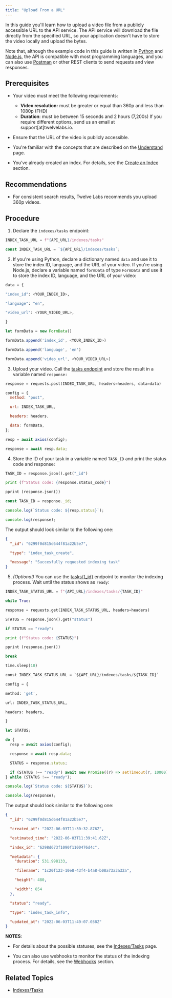 ```yaml
---
title: "Upload From a URL"
---
```


In this guide you'll learn how to upload a video file from a publicly accessible URL to the API service. The API service will download the file directly from the specified URL, so your application doesn't have to store the video locally and upload the bytes.

Note that, although the example code in this guide is written in [Python](https://www.python.org) and [Node.js](https://nodejs.org/en/), the API is compatible with most programming languages, and you can also use [Postman](https://www.postman.com) or other REST clients to send requests and view responses.

## Prerequisites

- Your video must meet the following requirements:

  - **Video resolution:** must be greater or equal than 360p and less than 1080p (FHD)
  - **Duration**: must be between 15 seconds and 2 hours (7,200s) If you require different options, send us an email at support[at]twelvelabs.io.

- Ensure that the URL of the video is publicly accessible.

- You're familiar with the concepts that are described on the [Understand](/understand) page.

- You've already created an index. For details, see the [Create an Index](/reference/api-reference/indexes#create-an-index) section.

## Recommendations

- For consistent search results, Twelve Labs recommends you upload 360p videos.

## Procedure

1. Declare the `indexes/tasks` endpoint:

<CodeGroup>

```python Python
INDEX_TASK_URL = f"{API_URL}/indexes/tasks"
```

```js Node.js
const INDEX_TASK_URL = `${API_URL}/indexes/tasks`;
```

</CodeGroup>

2. If you're using Python, declare a dictionary named `data` and use it to store the index ID, language, and the URL of your video. If you're using Node.js, declare a variable named `formData` of type `FormData` and use it to store the index ID, language, and the URL of your video:

<CodeGroup>

```python Python
data = {

"index_id": <YOUR_INDEX_ID>,

"language": "en",

"video_url": <YOUR_VIDEO_URL>,

}
```

```js Node.js
let formData = new FormData()

formData.append('index_id', <YOUR_INDEX_ID>)

formData.append('language', 'en')

formData.append('video_url', <YOUR_VIDEO_URL>)
```

</CodeGroup>

3. Upload your video. Call the [tasks endpoint](/reference/api-reference/indexes-tasks#creates-a-new-video-index-task) and store the result in a variable named `response:`

<CodeGroup>

```python Python
response = requests.post(INDEX_TASK_URL, headers=headers, data=data)
```

```js Node.js
config = {
  method: "post",

  url: INDEX_TASK_URL,

  headers: headers,

  data: formData,
};

resp = await axios(config);

response = await resp.data;
```

</CodeGroup>

4. Store the ID of your task in a variable named `TASK_ID` and print the status code and response:

<CodeGroup>

```python Python
TASK_ID = response.json().get("_id")

print (f"Status code: {response.status_code}")

pprint (response.json())
```

```js Node.js
const TASK_ID = response._id;

console.log(`Status code: ${resp.status}`);

console.log(response);
```

</CodeGroup>

The output should look similar to the following one:

```json Status code: 200
{
  "_id": "6299f0d815d644f81a22b5e7",

  "type": "index_task_create",

  "message": "Succesfully requested indexing task"
}
```

5. _(Optional)_ You can use the [tasks/{\_id}](/reference/api-reference/indexes-tasks#get-the-status-info-of-the-video-index-task.) endpoint to monitor the indexing process. Wait until the status shows as `ready`:

<CodeGroup>

```python Python
INDEX_TASK_STATUS_URL = f"{API_URL}/indexes/tasks/{TASK_ID}"

while True:

response = requests.get(INDEX_TASK_STATUS_URL, headers=headers)

STATUS = response.json().get("status")

if STATUS == "ready":

print (f"Status code: {STATUS}")

pprint (response.json())

break

time.sleep(10)

const INDEX_TASK_STATUS_URL = `${API_URL}/indexes/tasks/${TASK_ID}`

config = {

method: 'get',

url: INDEX_TASK_STATUS_URL,

headers: headers,

}
```

```js Node.js
let STATUS;

do {
  resp = await axios(config);

  response = await resp.data;

  STATUS = response.status;

  if (STATUS !== "ready") await new Promise((r) => setTimeout(r, 10000));
} while (STATUS !== "ready");

console.log(`Status code: ${STATUS}`);

console.log(response);
```

The output should look similar to the following one:

```json Status code: 200
{
  "_id": "6299f0d815d644f81a22b5e7",

  "created_at": "2022-06-03T11:30:32.876Z",

  "estimated_time": "2022-06-03T11:39:41.62Z",

  "index_id": "6298d673f1090f1100476d4c",

  "metadata": {
    "duration": 531.998133,

    "filename": "1c20f123-10e8-43f4-b4a8-b08a73a3a32a",

    "height": 480,

    "width": 854
  },

  "status": "ready",

  "type": "index_task_info",

  "updated_at": "2022-06-03T11:40:07.038Z"
}
```

**NOTES**:

- For details about the possible statuses, see the [Indexes/Tasks](/reference/api-reference/indexes-tasks) page.

- You can also use webhooks to monitor the status of the indexing process. For details, see the [Webhooks](/guides/webhooks) section.

## Related Topics

- [Indexes/Tasks](/reference/api-reference/indexes-tasks)
